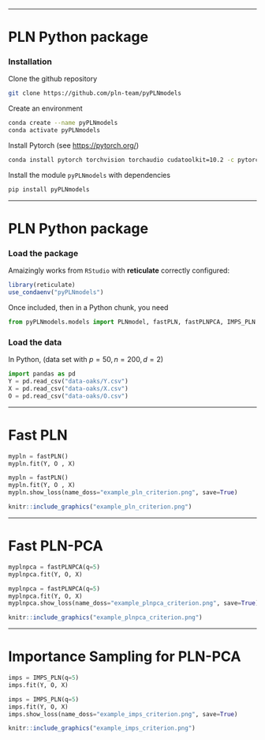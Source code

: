 
---

# PLN Python package

### Installation

Clone the github repository

```bash
git clone https://github.com/pln-team/pyPLNmodels
```

Create an environment

```bash
conda create --name pyPLNmodels
conda activate pyPLNmodels
```

Install Pytorch (see  [https://pytorch.org/](https://pytorch.org/))

```bash
conda install pytorch torchvision torchaudio cudatoolkit=10.2 -c pytorch
```

Install the module  `pyPLNmodels` with dependencies

```bash
pip install pyPLNmodels
```


---
  
  
# PLN Python package
  
### Load the package
  
Amaizingly works from `RStudio` with **reticulate** correctly configured:
  
```r
library(reticulate)
use_condaenv("pyPLNmodels")
```

Once included, then in a Python chunk, you need

```python
from pyPLNmodels.models import PLNmodel, fastPLN, fastPLNPCA, IMPS_PLN
```

### Load the data
  
In Python, (data set with $p = 50, n = 200, d = 2$)

```python
import pandas as pd 
Y = pd.read_csv("data-oaks/Y.csv")
X = pd.read_csv("data-oaks/X.csv")
O = pd.read_csv("data-oaks/O.csv")
```

---
  
# Fast PLN

```python
mypln = fastPLN()
mypln.fit(Y, O , X)
```
  
```python
mypln = fastPLN()
mypln.fit(Y, O , X)
mypln.show_loss(name_doss="example_pln_criterion.png", save=True)
```

```r
knitr::include_graphics("example_pln_criterion.png")
```

---
  
# Fast PLN-PCA

```python
myplnpca = fastPLNPCA(q=5)
myplnpca.fit(Y, O, X)
```
  
```python
myplnpca = fastPLNPCA(q=5)
myplnpca.fit(Y, O, X)
myplnpca.show_loss(name_doss="example_plnpca_criterion.png", save=True)
```

```r
knitr::include_graphics("example_plnpca_criterion.png")
```

---

# Importance Sampling for PLN-PCA


```python
imps = IMPS_PLN(q=5)
imps.fit(Y, O, X)
```

```python
imps = IMPS_PLN(q=5)
imps.fit(Y, O, X)
imps.show_loss(name_doss="example_imps_criterion.png", save=True)
```


```r
knitr::include_graphics("example_imps_criterion.png")
```

